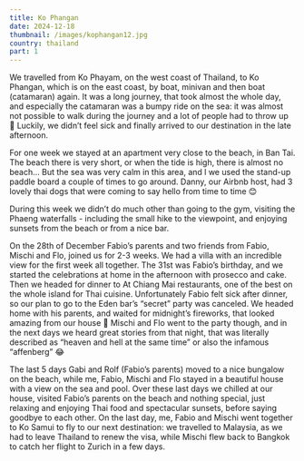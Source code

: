 ```yaml
---
title: Ko Phangan
date: 2024-12-18
thumbnail: /images/kophangan12.jpg
country: thailand
part: 1
---
```


We travelled from Ko Phayam, on the west coast of Thailand, to Ko Phangan, which is on the east coast, by boat, minivan and then boat (catamaran) again. It was a long journey, that took almost the whole day, and especially the catamaran was a bumpy ride on the sea: it was almost not possible to walk during the journey and a lot of people had to throw up 🫢 Luckily, we didn’t feel sick and finally arrived to our destination in the late afternoon.

<ImageComponent src="/images/kophangan1.jpg" alt="Ko Phangan" />

For one week we stayed at an apartment very close to the beach, in Ban Tai. The beach there is very short, or when the tide is high, there is almost no beach… But the sea was very calm in this area, and l we used the stand-up paddle board a couple of times to go around. Danny, our Airbnb host, had 3 lovely thai dogs that were coming to say hello from time to time 😊

<ImageComponent src="/images/kophangan2.jpg" alt="Ko Phangan" />
<ImageComponent src="/images/kophangan3.jpg" alt="Ko Phangan" />
<ImageComponent src="/images/kophangan4.jpg" alt="Ko Phangan" />

During this week we didn’t do much other than going to the gym, visiting the Phaeng waterfalls - including the small hike to the viewpoint, and enjoying sunsets from the beach or from a nice bar.

<ImageComponent src="/images/kophangan5.jpg" alt="Ko Phangan" />
<ImageComponent src="/images/kophangan6.jpg" alt="Ko Phangan" />
<ImageComponent src="/images/kophangan7.jpg" alt="Ko Phangan" />
<ImageComponent src="/images/kophangan9.jpg" alt="Ko Phangan" />

On the 28th of December Fabio’s parents and two friends from Fabio, Mischi and Flo, joined us for 2-3 weeks. We had a villa with an incredible view for the first week all together. The 31st was Fabio’s birthday, and we started the celebrations at home in the afternoon with prosecco and cake. Then we headed for dinner to At Chiang Mai restaurants, one of the best on the whole island for Thai cuisine. Unfortunately Fabio felt sick after dinner, so our plan to go to the Eden bar’s “secret” party was canceled. We headed home with his parents, and waited for midnight’s fireworks, that looked amazing from our house 🤩 Mischi and Flo went to the party though, and in the next days we heard great stories from that night, that was literally described as “heaven and hell at the same time” or also the infamous “affenberg” 😂

<ImageComponent src="/images/kophangan10.jpg" alt="Ko Phangan" />
<ImageComponent src="/images/kophangan11.jpg" alt="Ko Phangan" />
<ImageComponent src="/images/kophangan12.jpg" alt="Ko Phangan" />
<ImageComponent src="/images/kophangan13.jpg" alt="Ko Phangan" />
<ImageComponent src="/images/kophangan14.jpg" alt="Ko Phangan" />

The last 5 days Gabi and Rolf (Fabio’s parents) moved to a nice bungalow on the beach, while me, Fabio, Mischi and Flo stayed in a beautiful house with a view on the sea and pool. Over these last days we chilled at our house, visited Fabio’s parents on the beach and nothing special, just relaxing and enjoying Thai food and spectacular sunsets, before saying goodbye to each other. On the last day, me, Fabio and Mischi went together to Ko Samui to fly to our next destination: we travelled to Malaysia, as we had to leave Thailand to renew the visa, while Mischi flew back to Bangkok to catch her flight to Zurich in a few days.

<ImageComponent src="/images/kophangan15.jpg" alt="Ko Phangan" />
<ImageComponent src="/images/kophangan16.jpg" alt="Ko Phangan" />
<ImageComponent src="/images/kophangan17.jpg" alt="Ko Phangan" />
<ImageComponent src="/images/kophangan18.jpg" alt="Ko Phangan" />
<ImageComponent src="/images/kophangan19.jpg" alt="Ko Phangan" />
<ImageComponent src="/images/kophangan20.jpg" alt="Ko Phangan" />

